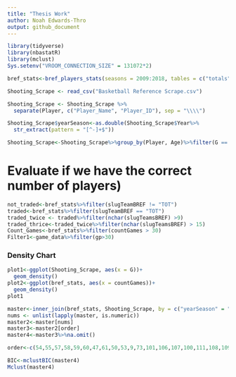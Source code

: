 ```yaml
---
title: "Thesis Work"
author: Noah Edwards-Thro
output: github_document
---
```


```r
library(tidyverse)
library(nbastatR)
library(mclust)
Sys.setenv("VROOM_CONNECTION_SIZE" = 131072*2)
```

```r
bref_stats<-bref_players_stats(seasons = 2009:2018, tables = c("totals", "per_game", "advanced", "per_minute", "per_poss"))
```

```r
Shooting_Scrape <- read_csv("Basketball Reference Scrape.csv")
```

```r
Shooting_Scrape <- Shooting_Scrape %>%
  separate(Player, c("Player_Name", "Player_ID"), sep = "\\\\")
```

```r
Shooting_Scrape$yearSeason<-as.double(Shooting_Scrape$Year%>%
  str_extract(pattern = "[^-]+$"))
```

```r
Shooting_Scrape<-Shooting_Scrape%>%group_by(Player, Age)%>%filter(G == max(G))
```

# Evaluate if we have the correct number of players)
```r
not_traded<-bref_stats%>%filter(slugTeamBREF != "TOT")
traded<-bref_stats%>%filter(slugTeamBREF == "TOT")
traded_twice <- traded%>%filter(nchar(slugTeamsBREF) >9)
traded_thrice<-traded_twice%>%filter(nchar(slugTeamsBREF) > 15)
Count_Games<-bref_stats%>%filter(countGames > 30)
Filter1<-game_data%>%filter(gp>30)
```

### Density Chart
```r
plot1<-ggplot(Shooting_Scrape, aes(x = G))+
  geom_density()
plot2<-ggplot(bref_stats, aes(x = countGames))+
  geom_density()
plot1
```

```r
master<-inner_join(bref_stats, Shooting_Scrape, by = c("yearSeason" = "yearSeason", "slugPlayerBREF" = "Player_ID"))
nums <- unlist(lapply(master, is.numeric))
master2<-master[nums]
master3<-master2[order]
master4<-master3%>%na.omit()
```


```r
order<-c(54,55,57,58,59,60,47,61,50,53,9,73,101,106,107,100,111,108,109,96,97,98,99)
```

```r
BIC<-mclustBIC(master4)
Mclust(master4)
```

